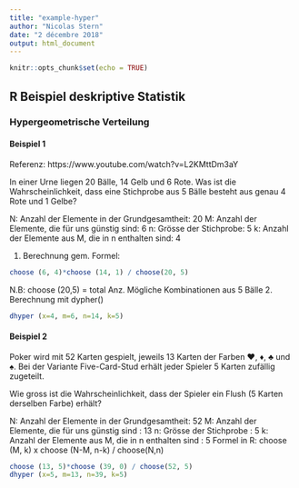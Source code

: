 ```yaml
---
title: "example-hyper"
author: "Nicolas Stern"
date: "2 décembre 2018"
output: html_document
---
```


```r
knitr::opts_chunk$set(echo = TRUE)
```

## R Beispiel deskriptive Statistik
### Hypergeometrische Verteilung
#### Beispiel 1

Referenz: https://www.youtube.com/watch?v=L2KMttDm3aY

In einer Urne liegen 20 Bälle, 14 Gelb und 6 Rote. Was ist die Wahrscheinlichkeit, dass eine Stichprobe aus 5 Bälle besteht aus genau 4 Rote und 1 Gelbe?

N: Anzahl der Elemente in der Grundgesamtheit: 20 
M: Anzahl der Elemente, die für uns günstig sind: 6
n: Grösse der Stichprobe: 5
k: Anzahl der Elemente aus M, die in n enthalten sind: 4

1. Berechnung gem. Formel: 
```r
choose (6, 4)*choose (14, 1) / choose(20, 5)
```
N.B: choose (20,5) = total Anz. Mögliche Kombinationen aus 5 Bälle
2. Berechnung mit dypher()
```r
dhyper (x=4, m=6, n=14, k=5)
```

#### Beispiel 2
Poker wird mit 52 Karten gespielt, jeweils 13 Karten der Farben ♥, ♦, ♣ und ♠.  Bei der Variante Five-Card-Stud erhält jeder Spieler 5 Karten zufällig zugeteilt.

Wie gross ist die Wahrscheinlichkeit, dass der Spieler ein Flush (5 Karten derselben Farbe) erhält?

N: Anzahl der Elemente in der Grundgesamtheit: 52
M: Anzahl der Elemente, die für uns günstig sind : 13
n: Grösse der Stichprobe : 5 
k: Anzahl der Elemente aus M, die in n enthalten sind : 5
Formel in R: choose (M, k) x choose (N-M, n-k) / choose(N,n)
```r
choose (13, 5)*choose (39, 0) / choose(52, 5)
dhyper (x=5, m=13, n=39, k=5)
```

